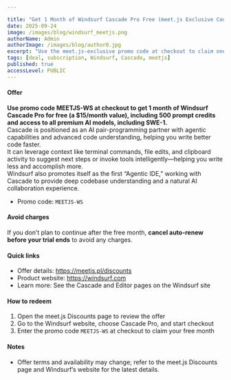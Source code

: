 ```yaml
---

title: "Get 1 Month of Windsurf Cascade Pro Free (meet.js Exclusive Code)"
date: 2025-09-24
image: /images/blog/windsurf_meetjs.png
authorName: Admin
authorImage: /images/blog/author0.jpg
excerpt: "Use the meet.js-exclusive promo code at checkout to claim one free month of Windsurf's Cascade Pro."
tags: [deal, subscription, Windsurf, Cascade, meetjs]
published: true
accessLevel: PUBLIC
---
```


#### Offer

**Use promo code MEETJS-WS at checkout to get 1 month of Windsurf Cascade Pro for free (a $15/month value), including 500 prompt credits and access to all premium AI models, including SWE-1.**  
Cascade is positioned as an AI pair-programming partner with agentic capabilities and advanced code understanding, helping you write better code faster.  
It can leverage context like terminal commands, file edits, and clipboard activity to suggest next steps or invoke tools intelligently—helping you write less and accomplish more.  
Windsurf also promotes itself as the first “Agentic IDE,” working with Cascade to provide deep codebase understanding and a natural AI collaboration experience.

- Promo code: `MEETJS-WS`

#### Avoid charges

If you don’t plan to continue after the free month, **cancel auto-renew before your trial ends** to avoid any charges.

#### Quick links

- Offer details: https://meetjs.pl/discounts
- Product website: https://windsurf.com  
- Learn more: See the Cascade and Editor pages on the Windsurf site

#### How to redeem

1) Open the meet.js Discounts page to review the offer  
2) Go to the Windsurf website, choose Cascade Pro, and start checkout  
3) Enter the promo code `MEETJS-WS` at checkout to claim your free month

#### Notes

- Offer terms and availability may change; refer to the meet.js Discounts page and Windsurf’s website for the latest details.
